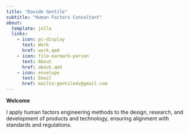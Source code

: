 ```yaml
---
title: "Davide Gentile"
subtitle: "Human Factors Consultant"
about:
  template: jolla
  links:
    - icon: pc-display
      text: Work
      href: work.qmd
    - icon: file-earmark-person
      text: About
      href: about.qmd
    - icon: envelope
      text: Email
      href: mailto:gentiledv@gmail.com
---
```


**Welcome**

I apply human factors engineering methods to the design, research, and development of products and technology, ensuring alignment with standards and regulations.
